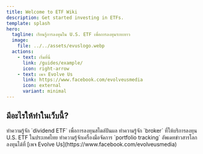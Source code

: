 ```yaml
---
title: Welcome to ETF Wiki
description: Get started investing in ETFs.
template: splash
hero:
  tagline: เรียนรู้การลงทุนใน U.S. ETF เพื่อการลงทุนระยะยาว
  image:
    file: ../../assets/evuslogo.webp
  actions:
    - text: เริ่มที่นี่
      link: /guides/example/
      icon: right-arrow
    - text: เพจ Evolve Us
      link: https://www.facebook.com/evolveusmedia
      icon: external
      variant: minimal
---
```



## มีอะไรให้ทำในเว็บนี้?

<CardGrid stagger>
	<Card title="Update content" icon="pencil">
		ทำความรู้จัก `dividend ETF` เพื่อการลงทุนสไตล์ปันผล
	</Card>
	<Card title="Add new content" icon="add-document">
		ทำความรู้จัก `broker` ที่ให้บริการลงทุน U.S. ETF ในประเทศไทย
	</Card>
	<Card title="Configure your site" icon="setting">
		ทำความรู้จักเครื่องมือจัดการ `portfolio tracking`
	</Card>
	<Card title="Read the docs" icon="open-book">
		อัพเดทข่าวสารโลกลงทุนได้ที่ [เพจ Evolve Us](https://www.facebook.com/evolveusmedia)
	</Card>
</CardGrid>
